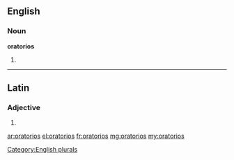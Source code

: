 ==English==

===Noun===
'''oratorios'''

# {{plural of|[[oratorio]]}}

[[Category:English plurals]]

----

==Latin==

===Adjective===
{{la-adj-form|ōrātōriōs}}

# {{inflection of|oratorius|ōrātōrius|acc|m|p|lang=la}}

[[ar:oratorios]]
[[el:oratorios]]
[[fr:oratorios]]
[[mg:oratorios]]
[[my:oratorios]]